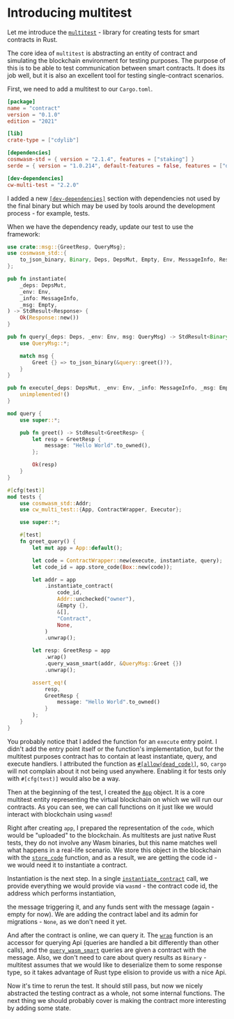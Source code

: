 # Introducing multitest

Let me introduce the [`multitest`](../../cw-multi-test) - library for creating tests for smart
contracts in Rust.

The core idea of `multitest` is abstracting an entity of contract and simulating the blockchain
environment for testing purposes. The purpose of this is to be able to test communication between
smart contracts. It does its job well, but it is also an excellent tool for testing single-contract
scenarios.

First, we need to add a multitest to our `Cargo.toml`.

```toml copy filename="Cargo.toml"
[package]
name = "contract"
version = "0.1.0"
edition = "2021"

[lib]
crate-type = ["cdylib"]

[dependencies]
cosmwasm-std = { version = "2.1.4", features = ["staking"] }
serde = { version = "1.0.214", default-features = false, features = ["derive"] }

[dev-dependencies]
cw-multi-test = "2.2.0"
```

I added a new
[`[dev-dependencies]`](https://doc.rust-lang.org/cargo/reference/specifying-dependencies.html#development-dependencies)
section with dependencies not used by the final binary but which may be used by tools around the
development process - for example, tests.

When we have the dependency ready, update our test to use the framework:

```rust copy {23-25, 39-76} filename="src/contract.rs"
use crate::msg::{GreetResp, QueryMsg};
use cosmwasm_std::{
    to_json_binary, Binary, Deps, DepsMut, Empty, Env, MessageInfo, Response, StdResult,
};

pub fn instantiate(
    _deps: DepsMut,
    _env: Env,
    _info: MessageInfo,
    _msg: Empty,
) -> StdResult<Response> {
    Ok(Response::new())
}

pub fn query(_deps: Deps, _env: Env, msg: QueryMsg) -> StdResult<Binary> {
    use QueryMsg::*;

    match msg {
        Greet {} => to_json_binary(&query::greet()?),
    }
}

pub fn execute(_deps: DepsMut, _env: Env, _info: MessageInfo, _msg: Empty) -> StdResult<Response> {
    unimplemented!()
}

mod query {
    use super::*;

    pub fn greet() -> StdResult<GreetResp> {
        let resp = GreetResp {
            message: "Hello World".to_owned(),
        };

        Ok(resp)
    }
}

#[cfg(test)]
mod tests {
    use cosmwasm_std::Addr;
    use cw_multi_test::{App, ContractWrapper, Executor};

    use super::*;

    #[test]
    fn greet_query() {
        let mut app = App::default();

        let code = ContractWrapper::new(execute, instantiate, query);
        let code_id = app.store_code(Box::new(code));

        let addr = app
            .instantiate_contract(
                code_id,
                Addr::unchecked("owner"),
                &Empty {},
                &[],
                "Contract",
                None,
            )
            .unwrap();

        let resp: GreetResp = app
            .wrap()
            .query_wasm_smart(addr, &QueryMsg::Greet {})
            .unwrap();

        assert_eq!(
            resp,
            GreetResp {
                message: "Hello World".to_owned()
            }
        );
    }
}
```

You probably notice that I added the function for an `execute` entry point. I didn't add the entry
point itself or the function's implementation, but for the multitest purposes contract has to
contain at least instantiate, query, and execute handlers. I attributed the function as
[`#[allow(dead_code)]`](https://doc.rust-lang.org/reference/attributes/diagnostics.html#lint-check-attributes),
so, `cargo` will not complain about it not being used anywhere. Enabling it for tests only with
`#[cfg(test)]` would also be a way.

Then at the beginning of the test, I created the
[`App`](https://docs.rs/cw-multi-test/latest/cw_multi_test/struct.App.html#) object. It is a core
multitest entity representing the virtual blockchain on which we will run our contracts. As you can
see, we can call functions on it just like we would interact with blockchain using `wasmd`!

Right after creating `app`, I prepared the representation of the `code`, which would be "uploaded"
to the blockchain. As multitests are just native Rust tests, they do not involve any Wasm binaries,
but this name matches well what happens in a real-life scenario. We store this object in the
blockchain with the
[`store_code`](https://docs.rs/cw-multi-test/latest/cw_multi_test/struct.App.html#method.store_code)
function, and as a result, we are getting the code id - we would need it to instantiate a contract.

Instantiation is the next step. In a single
[`instantiate_contract`](https://docs.rs/cw-multi-test/latest/cw_multi_test/trait.Executor.html#method.instantiate_contract)
call, we provide everything we would provide via `wasmd` - the contract code id, the address which
performs instantiation,

the message triggering it, and any funds sent with the message (again - empty for now). We are
adding the contract label and its admin for migrations - `None`, as we don't need it yet.

And after the contract is online, we can query it. The
[`wrap`](https://docs.rs/cw-multi-test/latest/cw_multi_test/struct.App.html?search=in#method.wrap)
function is an accessor for querying Api (queries are handled a bit differently than other calls),
and the
[`query_wasm_smart`](https://docs.rs/cosmwasm-std/latest/cosmwasm_std/struct.QuerierWrapper.html#method.query_wasm_smart)
queries are given a contract with the message. Also, we don't need to care about query results as
`Binary` - multitest assumes that we would like to deserialize them to some response type, so it
takes advantage of Rust type elision to provide us with a nice Api.

Now it's time to rerun the test. It should still pass, but now we nicely abstracted the testing
contract as a whole, not some internal functions. The next thing we should probably cover is making
the contract more interesting by adding some state.
